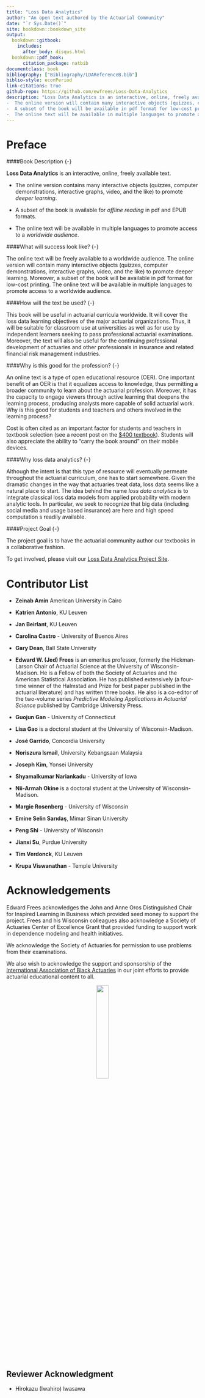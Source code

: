 ```yaml
--- 
title: "Loss Data Analytics"
author: "An open text authored by the Actuarial Community"
date: "`r Sys.Date()`"
site: bookdown::bookdown_site
output:
  bookdown::gitbook:
    includes:
      after_body: disqus.html
  bookdown::pdf_book:
      citation_package: natbib
documentclass: book
bibliography: ["Bibliography/LDAReferenceB.bib"]
biblio-style: econPeriod
link-citations: true
github-repo: https://github.com/ewfrees/Loss-Data-Analytics
description: "Loss Data Analytics is an interactive, online, freely available text.
-  The online version will contain many interactive objects (quizzes, computer demonstrations, interactive graphs, video, and the like) to promote deeper learning.
-  A subset of the book will be available in pdf format for low-cost printing.
-  The online text will be available in multiple languages to promote access to a worldwide audience."
---
```


# Preface {-}

####Book Description {-}

**Loss Data Analytics** is an interactive, online, freely available text.

- The online version contains many interactive objects (quizzes, computer demonstrations, interactive graphs, video, and the like) to promote *deeper learning*.

- A subset of the book is available for *offline reading* in pdf and EPUB formats.

- The online text will be available in multiple languages to promote access to a *worldwide audience*.



####What will success look like? {-}

The online text will be freely available to a worldwide audience. The online version will contain many interactive objects (quizzes, computer demonstrations, interactive graphs, video, and the like) to promote deeper learning. Moreover, a subset of the book will be available in pdf format for low-cost printing. The online text will be available in multiple languages to promote access to a worldwide audience.

####How will the text be used? {-}

This book will be useful in actuarial curricula worldwide. It will cover the loss data learning objectives of the major actuarial organizations. Thus, it will be suitable for classroom use at universities as well as for use by independent learners seeking to pass professional actuarial examinations. Moreover, the text will also be useful for the continuing professional development of actuaries and other professionals in insurance and related financial risk management industries.

####Why is this good for the profession?  {-}

An online text is a type of open educational resource (OER). One important benefit of an OER is that it equalizes access to knowledge, thus permitting a broader community to learn about the actuarial profession. Moreover, it has the capacity to engage viewers through active learning that deepens the learning process, producing analysts more capable of solid actuarial work.
Why is this good for students and teachers and others involved in the learning process?

Cost is often cited as an important factor for students and teachers in textbook selection (see a recent post on the [$400 textbook](https://www.aei.org/publication/the-new-era-of-the-400-college-textbook-which-is-part-of-the-unsustainable-higher-education-bubble/)). Students will also appreciate the ability to “carry the book around” on their mobile devices.


####Why loss data analytics?  {-}

Although the intent is that this type of resource will eventually permeate throughout the actuarial curriculum, one has to start somewhere. Given the dramatic changes in the way that actuaries treat data, loss data seems like a natural place to start. The idea behind the name *loss data analytics* is to integrate classical loss data models from applied probability with modern analytic tools. In particular, we seek to recognize that big data (including social media and usage based insurance) are here and high speed computation s readily available. 


####Project Goal {-}

The project goal is to have the actuarial community author our textbooks in a collaborative fashion. 

To get involved, please visit our
[Loss Data Analytics Project Site](https://sites.google.com/a/wisc.edu/loss-data-analytics/).


# Contributor List {-}

- **Zeinab Amin**  American University  in Cairo

- **Katrien Antonio**, KU Leuven

- **Jan Beirlant**, KU Leuven

- **Carolina Castro** - University  of Buenos Aires

- **Gary Dean**, Ball State University

- **Edward W. (Jed) Frees** is an emeritus professor, formerly the Hickman-Larson Chair of Actuarial Science at the University of Wisconsin-Madison. He is a Fellow of both the Society of Actuaries and the American Statistical Association. He has published extensively (a four-time winner of the Halmstad and Prize for best paper published in the actuarial literature) and has written three books. He also is a co-editor of the two-volume series *Predictive Modeling Applications in Actuarial Science* published by Cambridge University Press.

- **Guojun Gan** - University  of Connecticut

- **Lisa Gao** is a doctoral student at the University of Wisconsin-Madison. 

- **José Garrido**, Concordia University 

- **Noriszura Ismail**, University  Kebangsaan Malaysia

- **Joseph Kim**, Yonsei University 

- **Shyamalkumar Nariankadu** - University  of Iowa 

- **Nii-Armah Okine** is a doctoral student at the University of Wisconsin-Madison. 

- **Margie Rosenberg** - University  of Wisconsin 

- **Emine Selin Sarıdaş**, Mimar Sinan University 

- **Peng Shi** - University  of Wisconsin 

- **Jianxi Su**, Purdue University  

- **Tim Verdonck**, KU Leuven

- **Krupa Viswanathan** - Temple University 

# Acknowledgements {-}

Edward Frees acknowledges the John and Anne Oros Distinguished Chair for Inspired Learning in Business which provided seed money to support the project. Frees and his Wisconsin colleagues also acknowledge a Society of Actuaries Center of Excellence Grant that provided funding to support work in dependence modeling and health initiatives.

We acknowledge the Society of Actuaries for permission to use problems from their examinations.

We also wish to acknowledge the support and sponsorship of the [International Association of Black Actuaries](http://www.blackactuaries.org/) in our joint efforts to provide actuarial educational content to all.

<center>
![](Figures\IABA.png){width=25%}

</center>

## Reviewer Acknowledgment {-}

- Hirokazu (Iwahiro) Iwasawa 



